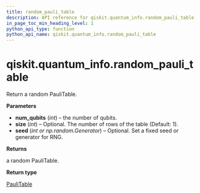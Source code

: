 ```yaml
---
title: random_pauli_table
description: API reference for qiskit.quantum_info.random_pauli_table
in_page_toc_min_heading_level: 1
python_api_type: function
python_api_name: qiskit.quantum_info.random_pauli_table
---
```


# qiskit.quantum\_info.random\_pauli\_table

<Function id="qiskit.quantum_info.random_pauli_table" isDedicatedPage={true} github="https://github.com/qiskit/qiskit/tree/stable/0.18/qiskit/quantum_info/operators/symplectic/random.py" signature="random_pauli_table(num_qubits, size=1, seed=None)">
  Return a random PauliTable.

  **Parameters**

  *   **num\_qubits** (*int*) – the number of qubits.
  *   **size** (*int*) – Optional. The number of rows of the table (Default: 1).
  *   **seed** (*int or np.random.Generator*) – Optional. Set a fixed seed or generator for RNG.

  **Returns**

  a random PauliTable.

  **Return type**

  [PauliTable](qiskit.quantum_info.PauliTable "qiskit.quantum_info.PauliTable")
</Function>

